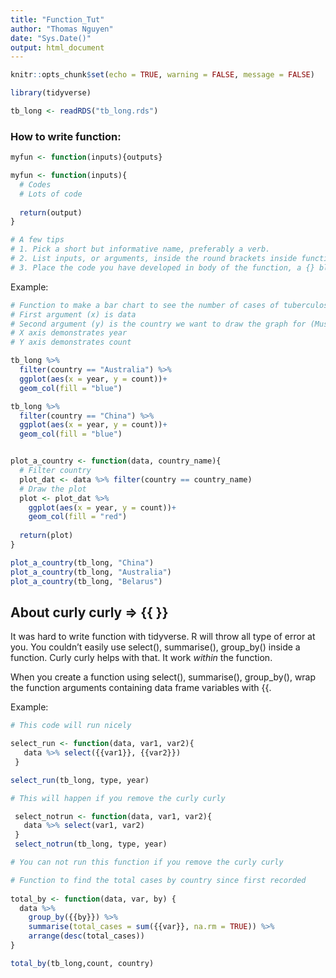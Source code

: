 ```yaml
---
title: "Function_Tut"
author: "Thomas Nguyen"
date: "Sys.Date()"
output: html_document
---
```


```r
knitr::opts_chunk$set(echo = TRUE, warning = FALSE, message = FALSE)
```


```r
library(tidyverse)
```

```r
tb_long <- readRDS("tb_long.rds")
```

### How to write function:

```r
myfun <- function(inputs){outputs}

myfun <- function(inputs){
  # Codes
  # Lots of code
  
  return(output)
}
```



```r

# A few tips
# 1. Pick a short but informative name, preferably a verb.  
# 2. List inputs, or arguments, inside the round brackets inside function. If we had more the call would look like function(x, y, z).    
# 3. Place the code you have developed in body of the function, a {} block that immediately follows function(...). Remember to document them.

```

Example:


```r
# Function to make a bar chart to see the number of cases of tuberculosis across years for a specific country.
# First argument (x) is data
# Second argument (y) is the country we want to draw the graph for (Must be inside double quotation mark)
# X axis demonstrates year
# Y axis demonstrates count

tb_long %>%
  filter(country == "Australia") %>%
  ggplot(aes(x = year, y = count))+
  geom_col(fill = "blue")

tb_long %>%
  filter(country == "China") %>%
  ggplot(aes(x = year, y = count))+
  geom_col(fill = "blue")


plot_a_country <- function(data, country_name){
  # Filter country
  plot_dat <- data %>% filter(country == country_name)
  # Draw the plot
  plot <- plot_dat %>%   
    ggplot(aes(x = year, y = count))+
    geom_col(fill = "red")
  
  return(plot)
}

plot_a_country(tb_long, "China")
plot_a_country(tb_long, "Australia")
plot_a_country(tb_long, "Belarus")


```


## About curly curly => {{ }} 

It was hard to write function with tidyverse. R will throw all type of error at you. You couldn't easily use select(), summarise(), group_by() inside a function. Curly curly helps with that. It work *within* the function.

When you create a function using select(), summarise(), group_by(), wrap the function arguments containing data frame variables with {{.

Example:

```r
# This code will run nicely

select_run <- function(data, var1, var2){
   data %>% select({{var1}}, {{var2}}) 
 }

select_run(tb_long, type, year)

# This will happen if you remove the curly curly 

 select_notrun <- function(data, var1, var2){
   data %>% select(var1, var2) 
 }
 select_notrun(tb_long, type, year)
```

```r
# You can not run this function if you remove the curly curly

# Function to find the total cases by country since first recorded
 
total_by <- function(data, var, by) {
  data %>%
    group_by({{by}}) %>%
    summarise(total_cases = sum({{var}}, na.rm = TRUE)) %>%
    arrange(desc(total_cases))
}

total_by(tb_long,count, country)
```

